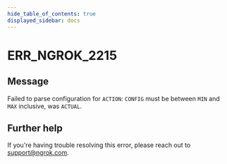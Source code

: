 ```yaml
---
hide_table_of_contents: true
displayed_sidebar: docs
---
```



# ERR_NGROK_2215

## Message

Failed to parse configuration for `ACTION`: `CONFIG` must be between `MIN` and `MAX` inclusive, was `ACTUAL`.

<ErrorDetails error="err_ngrok_2215" />

## Further help

If you're having trouble resolving this error, please reach out to [support@ngrok.com](mailto:support@ngrok.com?subject=Help%20with%20ERR_NGROK_2215).
